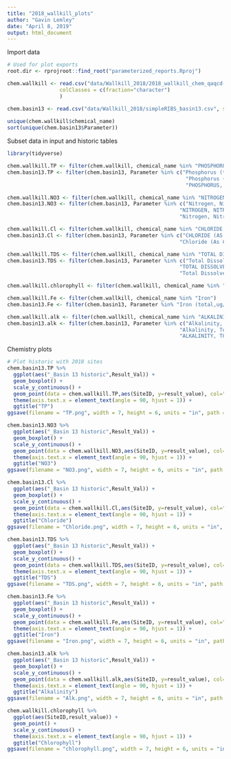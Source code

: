 ```yaml
---
title: "2018_wallkill_plots"
author: "Gavin Lemley"
date: "April 8, 2019"
output: html_document
---
```


Import data
```r
# Used for plot exports
root.dir <- rprojroot::find_root("parameterized_reports.Rproj")

chem.wallkill <- read.csv("data/Wallkill_2018/2018_wallkill_chem_qaqcd-2019-03-29.csv", stringsAsFactors = FALSE, 
                 colClasses = c(fraction="character")
                 )

chem.basin13 <- read.csv("data/Wallkill_2018/simpleRIBS_basin13.csv", stringsAsFactors = FALSE)
  
unique(chem.wallkill$chemical_name)
sort(unique(chem.basin13$Parameter))

```

Subset data in input and historic tables
```r
library(tidyverse)

chem.wallkill.TP <- filter(chem.wallkill, chemical_name %in% "PHOSPHORUS, TOTAL (AS P)")
chem.basin13.TP <- filter(chem.basin13, Parameter %in% c("Phosphorus (total,mg/l)",
                                                          "Phosphorus (NA,mg/l)",
                                                          "PHOSPHORUS, TOTAL (AS P) (total,mg/l)"))

chem.wallkill.NO3 <- filter(chem.wallkill, chemical_name %in% "NITROGEN, NITRATE (AS N)")
chem.basin13.NO3 <- filter(chem.basin13, Parameter %in% c("Nitrogen, Nitrate (As N) (NA,mg/l)", 
                                                        "NITROGEN, NITRATE (AS N) (total,mg/l)", 
                                                        "Nitrogen, Nitrate (As N) (total,mg/l)"))

chem.wallkill.Cl <- filter(chem.wallkill, chemical_name %in% "CHLORIDE (AS CL)")
chem.basin13.Cl <- filter(chem.basin13, Parameter %in% c("CHLORIDE (AS CL) (total,mg/l)", 
                                                        "Chloride (As Cl) (total,mg/l)"))

chem.wallkill.TDS <- filter(chem.wallkill, chemical_name %in% "TOTAL DISSOLVED SOLIDS (RESIDUE, FILTERABLE)")
chem.basin13.TDS <- filter(chem.basin13, Parameter %in% c("Total Dissolved Solids (Residue, Filterable) (NA,mg/l)" , 
                                                        "TOTAL DISSOLVED SOLIDS (RESIDUE, FILTERABLE) (total,mg/l)",
                                                        "Total Dissolved Solids (Residue, Filterable) (total,mg/l)"))

chem.wallkill.chlorophyll <- filter(chem.wallkill, chemical_name %in% "Chlorophyll A" )

chem.wallkill.Fe <- filter(chem.wallkill, chemical_name %in% "Iron")
chem.basin13.Fe <- filter(chem.basin13, Parameter %in% "Iron (total,ug/l)")

chem.wallkill.alk <- filter(chem.wallkill, chemical_name %in% "ALKALINITY, TOTAL (AS CaCO3)" )
chem.basin13.alk <- filter(chem.basin13, Parameter %in% c("Alkalinity, Total (As CaCO3) (total,mg/l)" , 
                                                        "Alkalinity, Total (As CaCO3) (NA,mg/l)",
                                                        "ALKALINITY, TOTAL (AS CaCO3) (total,mg/l)" ))
```

Chemistry plots
```r
# Plot historic with 2018 sites
chem.basin13.TP %>%
  ggplot(aes("_Basin 13 historic",Result_Val)) +
  geom_boxplot() +
  scale_y_continuous() +
  geom_point(data = chem.wallkill.TP,aes(SiteID, y=result_value), col="red") +
  theme(axis.text.x = element_text(angle = 90, hjust = 1)) +
  ggtitle("TP")
ggsave(filename = "TP.png", width = 7, height = 6, units = "in", path = file.path(root.dir, "data/Wallkill_2018/plots"))

chem.basin13.NO3 %>%
  ggplot(aes("_Basin 13 historic",Result_Val)) +
  geom_boxplot() +
  scale_y_continuous() +
  geom_point(data = chem.wallkill.NO3,aes(SiteID, y=result_value), col="red") +
  theme(axis.text.x = element_text(angle = 90, hjust = 1)) + 
  ggtitle("NO3")
ggsave(filename = "NO3.png", width = 7, height = 6, units = "in", path = file.path(root.dir, "data/Wallkill_2018/plots"))

chem.basin13.Cl %>%
  ggplot(aes("_Basin 13 historic",Result_Val)) +
  geom_boxplot() +
  scale_y_continuous() +
  geom_point(data = chem.wallkill.Cl,aes(SiteID, y=result_value), col="red") +
  theme(axis.text.x = element_text(angle = 90, hjust = 1)) + 
  ggtitle("Chloride")
ggsave(filename = "Chloride.png", width = 7, height = 6, units = "in", path = file.path(root.dir, "data/Wallkill_2018/plots"))

chem.basin13.TDS %>%
  ggplot(aes("_Basin 13 historic",Result_Val)) +
  geom_boxplot() +
  scale_y_continuous() +
  geom_point(data = chem.wallkill.TDS,aes(SiteID, y=result_value), col="red") +
  theme(axis.text.x = element_text(angle = 90, hjust = 1)) + 
  ggtitle("TDS")
ggsave(filename = "TDS.png", width = 7, height = 6, units = "in", path = file.path(root.dir, "data/Wallkill_2018/plots"))

chem.basin13.Fe %>%
  ggplot(aes("_Basin 13 historic",Result_Val)) +
  geom_boxplot() +
  scale_y_continuous() +
  geom_point(data = chem.wallkill.Fe,aes(SiteID, y=result_value), col="red") +
  theme(axis.text.x = element_text(angle = 90, hjust = 1)) + 
  ggtitle("Iron")
ggsave(filename = "Iron.png", width = 7, height = 6, units = "in", path = file.path(root.dir, "data/Wallkill_2018/plots"))

chem.basin13.alk %>%
  ggplot(aes("_Basin 13 historic",Result_Val)) +
  geom_boxplot() +
  scale_y_continuous() +
  geom_point(data = chem.wallkill.alk,aes(SiteID, y=result_value), col="red") +
  theme(axis.text.x = element_text(angle = 90, hjust = 1)) + 
  ggtitle("Alkalinity")
ggsave(filename = "Alk.png", width = 7, height = 6, units = "in", path = file.path(root.dir, "data/Wallkill_2018/plots"))

chem.wallkill.chlorophyll %>%
  ggplot(aes(SiteID,result_value)) +
  geom_point() +
  scale_y_continuous() +
  theme(axis.text.x = element_text(angle = 90, hjust = 1)) + 
  ggtitle("Chlorophyll")
ggsave(filename = "chlorophyll.png", width = 7, height = 6, units = "in", path = file.path(root.dir, "data/Wallkill_2018/plots"))

```

